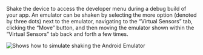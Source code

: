 Shake the device to access the developer menu during a debug build of your app. An emulator can be shaken by selecting the more option (denoted by three dots) next to the emulator, navigating to the “Virtual Sensors” tab, clicking the “Move” button, and then moving the emulator shown within the “Virtual Sensors” tab back and forth a few times.

![Shows how to simulate shaking the Android Emulator](/images/debugging/shakeAndroidEmulator.gif)
